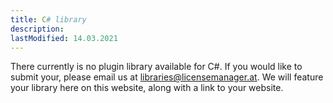 ```yaml
---
title: C# library
description:
lastModified: 14.03.2021
---
```


There currently is no plugin library available for C#. If you would like
to submit your, please email us at libraries@licensemanager.at. We will feature
your library here on this website, along with a link to your website.

